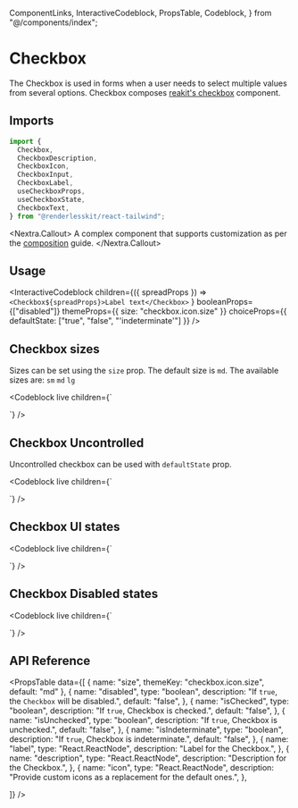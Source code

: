   ComponentLinks,
  InteractiveCodeblock,
  PropsTable,
  Codeblock,
} from "@/components/index";

# Checkbox

The Checkbox is used in forms when a user needs to select multiple values from
several options. Checkbox composes
[reakit's checkbox](https://reakit.io/docs/checkbox/) component.

<ComponentLinks github="checkbox" theme="checkbox" story="forms-checkbox" />

## Imports

```js
import {
  Checkbox,
  CheckboxDescription,
  CheckboxIcon,
  CheckboxInput,
  CheckboxLabel,
  useCheckboxProps,
  useCheckboxState,
  CheckboxText,
} from "@renderlesskit/react-tailwind";
```

<Nextra.Callout>
  A complex component that supports customization as per the
  [composition](/docs/composition) guide.
</Nextra.Callout>

## Usage

<InteractiveCodeblock
  children={({ spreadProps }) =>
    `<Checkbox${spreadProps}>Label text</Checkbox>`
  }
  booleanProps={["disabled"]}
  themeProps={{ size: "checkbox.icon.size" }}
  choiceProps={{ defaultState: ["true", "false", "'indeterminate'"] }}
/>

## Checkbox sizes

Sizes can be set using the `size` prop. The default size is `md`. The available
sizes are: `sm` `md` `lg`

<Codeblock
  live
  children={`
<div className="inline-flex flex-col space-y-2">
  <Checkbox size="sm" defaultState={false} />
  <Checkbox size="md" defaultState={false} />
  <Checkbox size="lg" defaultState={false} />
</div>
`}
/>

## Checkbox Uncontrolled

Uncontrolled checkbox can be used with `defaultState` prop.

<Codeblock
  live
  children={`
<div className="inline-flex flex-col space-y-2">
  <Checkbox size="md" defaultState={true} />
  <Checkbox size="md" defaultState={false} />
  <Checkbox size="md" defaultState="indeterminate" />
</div>
`}
/>

## Checkbox UI states

<Codeblock
  live
  children={`
<div className="inline-flex flex-col space-y-2 w-72">
  <Checkbox size="md" defaultState={false} label="Checkbox" />
  <Checkbox size="md" defaultState={false} label="Multilined label Checkbox, just for demonstration" />
  <Checkbox size="md" defaultState={false} label="Checkbox" description="Used when the checkbox is selected and will use its value for the form submission."/>
</div>
`}
/>

## Checkbox Disabled states

<Codeblock
  live
  children={`
<div className="flex flex-col space-y-2 w-72">
  <Checkbox size="md" disabled defaultState={false} />
  <Checkbox size="md" disabled defaultState={false} label="Checkboxs" />
  <Checkbox size="md" disabled defaultState={false} label="Used when the checkbox is selected and will use its value for the form submission." />
  <Checkbox size="md" disabled defaultState={false} label="Checkboxs" description="Used when the checkbox is selected and will use its value for the form submission."/>
</div>
`}
/>

## API Reference

<PropsTable
  data={[
    { name: "size", themeKey: "checkbox.icon.size", default: "md" },
    {
      name: "disabled",
      type: "boolean",
      description: "If `true`, the `Checkbox` will be disabled.",
      default: "false",
    },
    {
      name: "isChecked",
      type: "boolean",
      description: "If `true`, Checkbox is checked.",
      default: "false",
    },
    {
      name: "isUnchecked",
      type: "boolean",
      description: "If `true`, Checkbox is unchecked.",
      default: "false",
    },
    {
      name: "isIndeterminate",
      type: "boolean",
      description: "If `true`, Checkbox is indeterminate.",
      default: "false",
    },
    {
      name: "label",
      type: "React.ReactNode",
      description: "Label for the Checkbox.",
    },
    {
      name: "description",
      type: "React.ReactNode",
      description: "Description for the Checkbox.",
    },
    {
      name: "icon",
      type: "React.ReactNode",
      description: "Provide custom icons as a replacement for the default ones.",
    },

]} />
